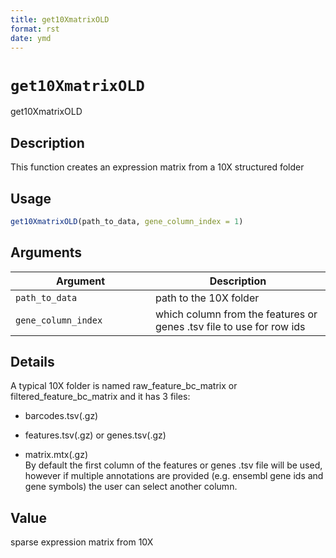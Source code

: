 ```yaml
--- 
title: get10XmatrixOLD 
format: rst 
date: ymd 
--- 
```

# `get10XmatrixOLD`

get10XmatrixOLD


## Description

This function creates an expression matrix from a 10X structured folder


## Usage

```r
get10XmatrixOLD(path_to_data, gene_column_index = 1)
```


## Arguments

Argument      |Description
------------- |----------------
`path_to_data`     |     path to the 10X folder
`gene_column_index`     |     which column from the features or genes .tsv file to use for row ids


## Details

A typical 10X folder is named raw_feature_bc_matrix or filtered_feature_bc_matrix and it has 3 files:
   

*  barcodes.tsv(.gz)   

*  features.tsv(.gz) or genes.tsv(.gz)   

*  matrix.mtx(.gz)  
 By default the first column of the features or genes .tsv file will be used, however if multiple
 annotations are provided (e.g. ensembl gene ids and gene symbols) the user can select another column.


## Value

sparse expression matrix from 10X


